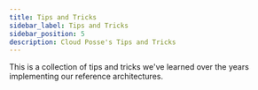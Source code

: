 ```yaml
---
title: Tips and Tricks
sidebar_label: Tips and Tricks
sidebar_position: 5
description: Cloud Posse's Tips and Tricks
---
```


<Intro>
  This is a collection of tips and tricks we've learned over the years implementing our reference architectures.
</Intro>

<DocCardList/>
